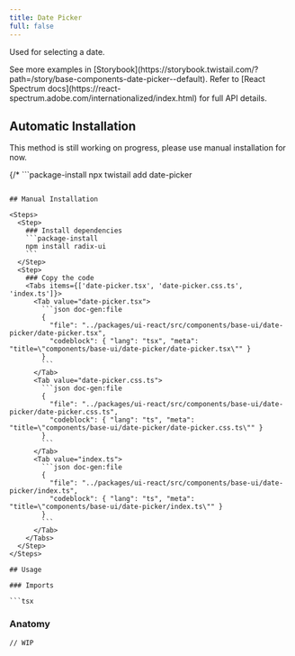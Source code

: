```yaml
---
title: Date Picker
full: false
---
```


Used for selecting a date.

<Callout type='info'>
  See more examples in [Storybook](https://storybook.twistail.com/?path=/story/base-components-date-picker--default).
  Refer to [React Spectrum docs](https://react-spectrum.adobe.com/internationalized/index.html) for full API details.
</Callout>

## Automatic Installation

<Callout type='warn'>
  This method is still working on progress, please use manual installation for now.
</Callout>

{/* ```package-install
npx twistail add date-picker
``` */}

## Manual Installation

<Steps>
  <Step>
    ### Install dependencies
    ```package-install
    npm install radix-ui
    ```
  </Step>
  <Step>
    ### Copy the code
    <Tabs items={['date-picker.tsx', 'date-picker.css.ts', 'index.ts']}>
      <Tab value="date-picker.tsx">
        ```json doc-gen:file
        {
          "file": "../packages/ui-react/src/components/base-ui/date-picker/date-picker.tsx",
          "codeblock": { "lang": "tsx", "meta": "title=\"components/base-ui/date-picker/date-picker.tsx\"" }
        }
        ```
      </Tab>
      <Tab value="date-picker.css.ts">
        ```json doc-gen:file
        {
          "file": "../packages/ui-react/src/components/base-ui/date-picker/date-picker.css.ts",
          "codeblock": { "lang": "ts", "meta": "title=\"components/base-ui/date-picker/date-picker.css.ts\"" }
        }
        ```
      </Tab>
      <Tab value="index.ts">
        ```json doc-gen:file
        {
          "file": "../packages/ui-react/src/components/base-ui/date-picker/index.ts",
          "codeblock": { "lang": "ts", "meta": "title=\"components/base-ui/date-picker/index.ts\"" }
        }
        ```
      </Tab>
    </Tabs>
  </Step>
</Steps>

## Usage

### Imports

```tsx
```

### Anatomy

```tsx
// WIP
```
